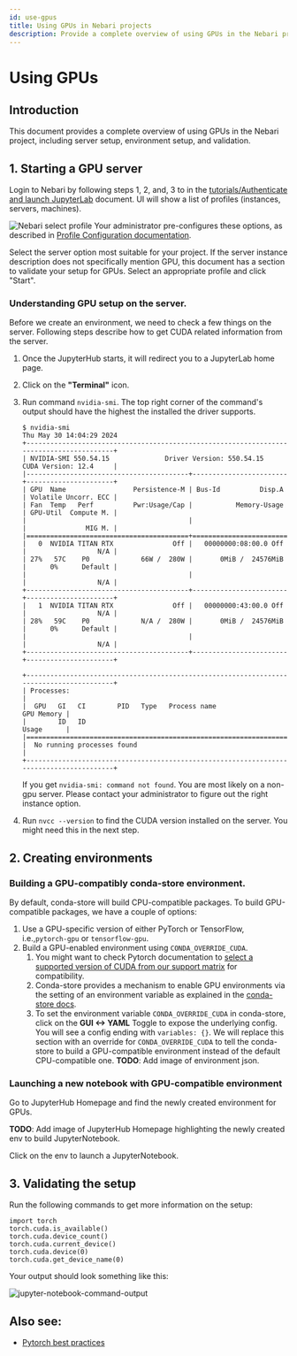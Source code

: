 ```yaml
---
id: use-gpus
title: Using GPUs in Nebari projects
description: Provide a complete overview of using GPUs in the Nebari project, including server setup, environment setup, and validation.
---
```


# Using GPUs
## Introduction
This document provides a complete overview of using GPUs in the Nebari project, including server setup, environment setup, and validation.

## 1. Starting a GPU server

Login to Nebari by following steps 1, 2, and, 3 to in the [tutorials/Authenticate and launch JupyterLab][login-with-keycloak] document. UI will show a list of profiles (instances, servers, machines).

![Nebari select profile](/img/how-tos/nebari_select_profile.png)
Your administrator pre-configures these options, as described in [Profile Configuration documentation][profile-configuration].

Select the server option most suitable for your project. If the server instance description does not specifically mention GPU, this document has a section to validate your setup for GPUs.
Select an appropriate profile and click "Start".

### Understanding GPU setup on the server.
Before we create an environment, we need to check a few things on the server.
Following steps describe how to get CUDA related information from the server.
1. Once the JupyterHub starts, it will redirect you to a JupyterLab home page.
2. Click on the **"Terminal"** icon.
3. Run command `nvidia-smi`. The top right corner of the command's output should have the highest the installed the driver supports.
    ```
    $ nvidia-smi
    Thu May 30 14:04:29 2024
    +-----------------------------------------------------------------------------------------+
    | NVIDIA-SMI 550.54.15              Driver Version: 550.54.15      CUDA Version: 12.4     |
    |-----------------------------------------+------------------------+----------------------+
    | GPU  Name                 Persistence-M | Bus-Id          Disp.A | Volatile Uncorr. ECC |
    | Fan  Temp   Perf          Pwr:Usage/Cap |           Memory-Usage | GPU-Util  Compute M. |
    |                                         |                        |               MIG M. |
    |=========================================+========================+======================|
    |   0  NVIDIA TITAN RTX               Off |   00000000:08:00.0 Off |                  N/A |
    | 27%   57C    P0             66W /  280W |       0MiB /  24576MiB |      0%      Default |
    |                                         |                        |                  N/A |
    +-----------------------------------------+------------------------+----------------------+
    |   1  NVIDIA TITAN RTX               Off |   00000000:43:00.0 Off |                  N/A |
    | 28%   59C    P0             N/A /  280W |       0MiB /  24576MiB |      0%      Default |
    |                                         |                        |                  N/A |
    +-----------------------------------------+------------------------+----------------------+

    +-----------------------------------------------------------------------------------------+
    | Processes:                                                                              |
    |  GPU   GI   CI        PID   Type   Process name                              GPU Memory |
    |        ID   ID                                                               Usage      |
    |=========================================================================================|
    |  No running processes found                                                             |
    +-----------------------------------------------------------------------------------------+
    ```

    If you get `nvidia-smi: command not found`. You are most likely on a non-gpu server. Please contact your administrator to figure out the right instance option.
4. Run `nvcc --version` to find the CUDA version installed on the server. You might need this in the next step.

## 2. Creating environments

### Building a GPU-compatibly conda-store environment.
By default, conda-store will build CPU-compatible packages. To build GPU-compatible packages, we have a couple of options:
1. Use a GPU-specific version of either PyTorch or TensorFlow, i.e.,`pytorch-gpu` or `tensorflow-gpu`.
2. Build a GPU-enabled environment using `CONDA_OVERRIDE_CUDA`.
    1. You might want to check Pytorch documentation to [select a supported version of CUDA from our support matrix](https://pytorch.org/get-started/locally/) for compatibility.
    2. Conda-store provides a mechanism to enable GPU environments via the setting of an environment variable as explained in the [conda-store docs](https://conda.store/conda-store-ui/tutorials/create-envs#set-environment-variables).
    3. To set the environment variable `CONDA_OVERRIDE_CUDA` in conda-store, click on the **GUI <-> YAML** Toggle to expose the underlying config. You will see a config ending with `variables: {}`. We will replace this section with an override for `CONDA_OVERRIDE_CUDA` to tell the conda-store to build a GPU-compatible environment instead of the default CPU-compatible one.
    **TODO**: Add image of environment json.


### Launching a new notebook with GPU-compatible environment
Go to JupyterHub Homepage and find the newly created environment for GPUs.

**TODO**: Add image of JupyterHub Homepage highlighting the newly created env to build JupyterNotebook.

Click on the env to launch a JupyterNotebook.

## 3. Validating the setup
Run the following commands to get more information on the setup:
```
import torch
torch.cuda.is_available()
torch.cuda.device_count()
torch.cuda.current_device()
torch.cuda.device(0)
torch.cuda.get_device_name(0)
```
Your output should look something like this:

![jupyter-notebook-command-output](/img/how-tos/pytorch-cuda-check.png)

## Also see:
- [Pytorch best practices][pytorch-best-practices]

<!-- Internal links -->
[profile-configuration]: /docs/explanations/profile-configuration
[login-with-keycloak]: /docs/tutorials/login-keycloak
[pytorch-best-practices]: /docs/how-tos/pytorch-best-practices
